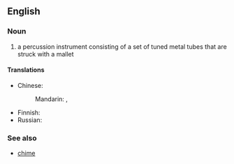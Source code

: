 ==English==
{{wikipedia|Tubular bell}}

===Noun===
{{en-plural noun|head=[[tubular]] [[bells]]}}

# a percussion instrument consisting of a set of tuned metal tubes that are struck with a mallet

====Translations====
{{trans-top|percussion instrument}}
* Chinese:
*: Mandarin: {{t|cmn|管鐘|sc=Hani}}, {{t|cmn|管钟|tr=guǎnzhōng|sc=Hani}}
{{trans-mid}}
* Finnish: {{t-needed|fi}}
* Russian: {{t-needed|ru}}
{{trans-bottom}}

===See also===
* [[chime]]
